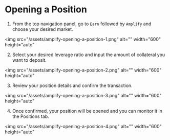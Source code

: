 # Opening a Position

1. From the top navigation panel, go to `Earn` followed by `Amplify` and choose your desired market.

<img
  src="/assets/amplify-opening-a-position-1.png"
  alt=""
  width="600"
  height="auto"
></img>

2. Select your desired leverage ratio and input the amount of collateral you want to deposit.

<img
  src="/assets/amplify-opening-a-position-2.png"
  alt=""
  width="600"
  height="auto"
></img>

3. Review your position details and confirm the transaction.

<img
  src="/assets/amplify-opening-a-position-3.png"
  alt=""
  width="600"
  height="auto"
></img>

4. Once confirmed, your position will be opened and you can monitor it in the Positions tab.

<img
  src="/assets/amplify-opening-a-position-4.png"
  alt=""
  width="600"
  height="auto"
></img>

